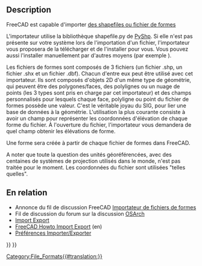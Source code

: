 <languages/>

{{Docnav/fr
|[[Arch_3DS/fr|3DS]]
|
|[[BIM_Workbench/fr|Atelier BIM]]
|IconL=
|IconR=
|IconC=Workbench_BIM.svg
}}

{{TOCright}}

<span id="Description"></span>
==Description==

FreeCAD est capable d'importer [https://fr.wikipedia.org/wiki/Shapefile des shapefiles ou fichier de formes]

L'importateur utilise la bibliothèque shapefile.py de [https://github.com/GeospatialPython/pyshp PyShp]. Si elle n'est pas présente sur votre système lors de l'importation d'un fichier, l'importateur vous proposera de la télécharger et de l'installer pour vous. Vous pouvez aussi l'installer manuellement par d'autres moyens (par exemple {{Incode|pip install pyshp}}).

Les fichiers de formes sont composés de 3 fichiers (un fichier .shp, un fichier .shx et un fichier .dbf). Chacun d'entre eux peut être utilisé avec cet importateur. Ils sont composés d'objets 2D d'un même type de géométrie, qui peuvent être des polygones/faces, des polylignes ou un nuage de points (les 3 types sont pris en charge par cet importateur) et des champs personnalisés pour lesquels chaque face, polyligne ou point du fichier de formes possède une valeur. C'est le véritable joyau du SIG, pour lier une base de données à la géométrie. L'utilisation la plus courante consiste à avoir un champ pour représenter les coordonnées d'élévation de chaque forme du fichier. À l'ouverture du fichier, l'importateur vous demandera de quel champ obtenir les élévations de forme.

Une forme sera créée à partir de chaque fichier de formes dans FreeCAD.

A noter que toute la question des unités géoréférencées, avec des centaines de systèmes de projection utilisés dans le monde, n'est pas traitée pour le moment. Les coordonnées du fichier sont utilisées "telles quelles".

<span id="Related"></span>
== En relation ==

* Annonce du fil de discussion FreeCAD [https://forum.freecad.org/viewtopic.php?f=9&t=46150 Importateur de fichiers de formes]
* Fil de discussion du forum sur la discussion [https://community.osarch.org/discussion/comment/578#Comment_578 OSArch]
* [[Import_Export/fr|Import Export]]
* [[FreeCAD_Howto_Import_Export|FreeCAD Howto Import Export]] (en)
* [[Import_Export_Preferences/fr|Préférences Importer/Exporter]]


{{Docnav/fr
|[[Arch_3DS/fr|3DS]]
|
|[[BIM_Workbench/fr|Atelier BIM]]
|IconL=
|IconR=
|IconC=Workbench_BIM.svg
}}

{{BIM_Tools_navi{{#translation:}}}}
{{Userdocnavi{{#translation:}}}}
[[Category:File_Formats{{#translation:}}]]